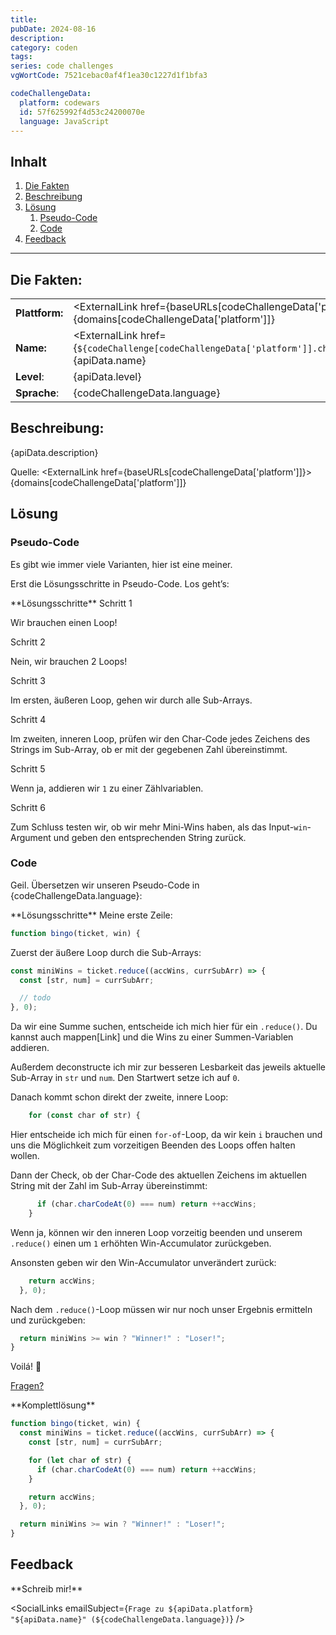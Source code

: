 ```yaml
---
title:
pubDate: 2024-08-16
description:
category: coden
tags:
series: code challenges
vgWortCode: 7521cebac0af4f1ea30c1227d1f1bfa3

codeChallengeData:
  platform: codewars
  id: 57f625992f4d53c24200070e
  language: JavaScript
---
```


## Inhalt

1. [Die Fakten](#)
1. [Beschreibung](#)
1. [Lösung](#)
   1. [Pseudo-Code](#)
   1. [Code](#)
1. [Feedback](#)

---

## Die Fakten:

|                |                                                                                                                                            |
| -------------- | ------------------------------------------------------------------------------------------------------------------------------------------ |
| **Plattform:** | <ExternalLink href={baseURLs[codeChallengeData['platform']]}>{domains[codeChallengeData['platform']]}</ExternalLink>                       |
| **Name:**      | <ExternalLink href={`${codeChallenge[codeChallengeData['platform']].challenge.url}/${codeChallengeData.id}`}>{apiData.name}</ExternalLink> |
| **Level**:     | {apiData.level}                                                                                                                            |
| **Sprache**:   | {codeChallengeData.language}                                                                                                               |

## Beschreibung:

<FetchedMarkdown>{apiData.description}</FetchedMarkdown>

Quelle: <ExternalLink href={baseURLs[codeChallengeData['platform']]}>{domains[codeChallengeData['platform']]}</ExternalLink>

## Lösung

### Pseudo-Code

Es gibt wie immer viele Varianten, hier ist eine meiner.

Erst die Lösungsschritte in Pseudo-Code. Los geht’s:

<Accordion>
**Lösungsschritte**

<Accordion>
Schritt 1

Wir brauchen einen Loop!

</Accordion>
<Accordion>
Schritt 2

Nein, wir brauchen 2 Loops!

</Accordion>
<Accordion>
Schritt 3

Im ersten, äußeren Loop, gehen wir durch alle Sub-Arrays.

</Accordion>
<Accordion>
Schritt 4

Im zweiten, inneren Loop, prüfen wir den Char-Code jedes Zeichens des Strings im Sub-Array, ob er mit der gegebenen Zahl übereinstimmt.

</Accordion>
<Accordion>
Schritt 5

Wenn ja, addieren wir `1` zu einer Zählvariablen.

</Accordion>
<Accordion>
Schritt 6

Zum Schluss testen wir, ob wir mehr Mini-Wins haben, als das Input-`win`-Argument und geben den entsprechenden String zurück.

</Accordion>
</Accordion>

### Code

Geil. Übersetzen wir unseren Pseudo-Code in {codeChallengeData.language}:

<Accordion>
**Lösungsschritte**

<Accordion>
Meine erste Zeile:

```js
function bingo(ticket, win) {
```

</Accordion>
<Accordion>

Zuerst der äußere Loop durch die Sub-Arrays:

```js
const miniWins = ticket.reduce((accWins, currSubArr) => {
  const [str, num] = currSubArr;

  // todo
}, 0);
```

Da wir eine Summe suchen, entscheide ich mich hier für ein <ExternalLink href={docs.array.reduce}>`.reduce()`</ExternalLink>. Du kannst auch mappen[Link] und die Wins zu einer Summen-Variablen addieren.

Außerdem deconstructe ich mir zur besseren Lesbarkeit das jeweils aktuelle Sub-Array in `str` und `num`. Den Startwert setze ich auf `0`.

</Accordion>
<Accordion>

Danach kommt schon direkt der zweite, innere Loop:

```js
    for (const char of str) {
```

Hier entscheide ich mich für einen `for-of`-Loop, da wir kein `i` brauchen und uns die Möglichkeit zum vorzeitigen Beenden des Loops offen halten wollen.

</Accordion>
<Accordion>

Dann der Check, ob der Char-Code des aktuellen Zeichens im aktuellen String mit der Zahl im Sub-Array übereinstimmt:

```js
      if (char.charCodeAt(0) === num) return ++accWins;
    }
```

Wenn ja, können wir den inneren Loop vorzeitig beenden und unserem <ExternalLink href={docs.array.reduce}>`.reduce()`</ExternalLink> einen um `1` erhöhten Win-Accumulator zurückgeben.

</Accordion>
<Accordion>

Ansonsten geben wir den Win-Accumulator unverändert zurück:

```js
    return accWins;
  }, 0);
```

</Accordion>
<Accordion>

Nach dem <ExternalLink href={docs.array.reduce}>`.reduce()`</ExternalLink>-Loop müssen wir nur noch unser Ergebnis ermitteln und zurückgeben:

```js
  return miniWins >= win ? "Winner!" : "Loser!";
}
```

</Accordion>
<Accordion>

Voilá! 💪

[Fragen?](#feedback)

</Accordion>
</Accordion>

<Accordion>
**Komplettlösung**

```js
function bingo(ticket, win) {
  const miniWins = ticket.reduce((accWins, currSubArr) => {
    const [str, num] = currSubArr;

    for (let char of str) {
      if (char.charCodeAt(0) === num) return ++accWins;
    }

    return accWins;
  }, 0);

  return miniWins >= win ? "Winner!" : "Loser!";
}
```

</Accordion>

## Feedback

<Accordion>
**Schreib mir!**

<SocialLinks
  emailSubject={`Frage zu ${apiData.platform} "${apiData.name}" (${codeChallengeData.language})`}
/>

</Accordion>
